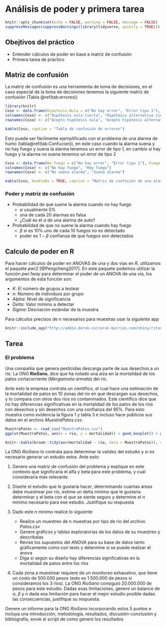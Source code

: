 # Análisis de poder y primera tarea {#Poder}

```r
knitr::opts_chunk$set(echo = FALSE, warning = FALSE, message = FALSE)
suppressMessages(suppressWarnings(library(tidyverse, quietly = TRUE)))
```
## Obejtivos del práctico

* Entender cálculos de poder en base a matriz de confusión
* Primera tarea de práctico

## Matriz de confusión

La matriz de confusión es una herramienta de toma de decisiones, en el caso especial de la toma de decisiones tenemos la siguiente matriz de confusión (Tabla \@ref(tab:errores))

```r
library(knitr)
Coso <- data.frame(Hipotesis.Nula = c("No hay error", "Error tipo 1"), Hipostesis.alternativa =c("Error tipo 2", "No hay error"))
colnames(Coso) <- c("Hipótesis nula cierta", "Hipótesis alternativa cierta")
rownames(Coso) <- c("Acepto hipótesis nula", "Acepto hipótesis alternativa")

```

```r
kable(Coso, caption = "Tabla de confusión de errores")

```


Esto puede ser fácilmente ejemplificado con el problema de una alarma de humo (tabla\@ref(tab:Confucion)), en este caso cuando la alarma suena y no hay fuego y suena la alarma tenemos un error de tipo 1, en cambio si hay fuego y la alarma no suena tenemos un error de tipo 2

```r
Coso <- data.frame(No.fuego = c("No hay error", "Error tipo 1"), Fuego =c("Error tipo 2", "No hay error"))
colnames(Coso) <- c("No hay fuego", "Hay fuego")
rownames(Coso) <- c("No suena alarma", "Suena alarma")
```


```r
kable(Coso, booktabs = TRUE, caption = "Matriz de confusión de una alarma de incendio")
```

### Poder y matriz de confusión

* Probabilidad de que suene la alarma cuando no hay fuego
    + $\alpha$ usualmente 5% 
    + una de cada 20 alarmas es falsa
    + ¿Cuál es el $\alpha$ de una alarma de auto?
* Probabilidad de que no suene la alarma cuando hay fuego
    + $\beta$ si es 10% uno de cada 10 fuegos no es detectado
    + poder es $1-\beta$ confianza de que fuegos son detectados

## Calculo de poder en R

Para hacer cálculos de poder en ANOVAS de una y dos vías en *R*, utilizamos el paquete *pwr2* [@Pengcheng2017]. En este paquete podemos utilizar la función *pwr.1way* para determinar el poder de un ANOVA de una vía, los argumentos de esta función son:

* *K*: El número de grupos a testear
* *n*: Número de individuos por grupo
* *Alpha*: Nivel de significancia
* *Delta*: Valor mínimo a detectar
* *Sigma*: Desviación estándar de la muestra

Para cálculos precisos de n necesarios para muestras usar la siguiente app

```r
knitr::include_app("http://admin.derek-corcoran-barrios.com/shiny/rstudio/sample-apps/Shiny3/", height = "450px")
```

## Tarea

### El problema

Una compañía que genera pesticidas descarga parte de sus desechos a un río. La ONG **RioSano**, dice que ha notado una alza en la mortalidad de los patos cortacorriente (*Merganneta armata*) del río.

Ante esto la empresa contrata un científico, el cual hace una estimación de la mortalidad de patos en 10 zonas del río en que descargan sus desechos, y lo compara con otros dos ríos no contaminados. Este científico dice que no hay diferencias significativas en la mortalidad de los patos de los ríos con desechos y sin desechos con una confianza del 95%. Para esto muestra como evidencia la figura 1 y tabla 3 e incluso hace públicos sus datos en el archivo *MuestraPatos.csv*.

```r
MuestraPatos <- read_csv("MuestraPatos.csv")
ggplot(MuestraPatos, aes(x = rio, y = mortalidad)) + geom_boxplot() + geom_jitter(aes(color = rio)) + theme_classic()
```

```r
knitr::kable(broom::tidy(aov(mortalidad ~ rio, data = MuestraPatos)), caption = "Tabla de ANOVA de una vía de la mortalidad de patos de los tres ríos")
```

La ONG *RioSano* lo contrata para determinar la validez del estudio y si es necesario generar un estudio extra. Ante esto:

1. Genere una matriz de confusión del problema y explique en este contexto que significaría el alfa y beta para este problema, y cual consideraría más relevante.

2. Diseñe el estudio que le gustaría hacer, determinando cuantas áreas debe muestrear por río, estime un delta mínimo que le gustaría determinar y el beta con el que se siente seguro y determine el *n* mínimo necesario para ese estudio. Justifique su respuesta

4. Dado este *n* mínimo realice lo siguiente
    + Realice un muestreo de n muestras por tipo de río del archivo *Patos.csv*
    + Genere gráficos y tablas exploratorias de los datos de su muestreo y describalas
    + Revise los supuestos del ANOVA para su base de datos tanto gráficamente como con tests y determine si se puede realizar el anova
    + Diga si según su diseño hay diferencias significativas en la mortalidad de patos entre los ríos

5. Cada zona a muestrear requiere de un monitoreo exhaustivo, que tiene un costo de 500.000 pesos (esto es 1.500.000 de pesos si consideramos los 3 ríos). La ONG *RioSano* consiguió 20.000.000 de pesos para este estudio. Dadas esas limitaciones, genere un balance de $\alpha$, $\beta$ y $n$ dada esa limitación para hacer el mejor estudio posible dadas las consecuencias, justifique su respuesta.

Genere un informe para la ONG *RioSano* incorporando estos 5 puntos e incluya una introducción, metodología, resultados, discusión-conclusión y bibliografía, envíe el script de como generó los resultados